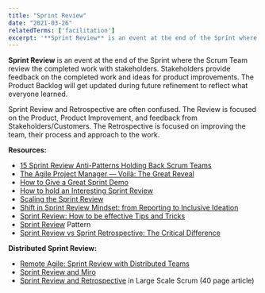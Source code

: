 ```yaml
---
title: "Sprint Review"
date: "2021-03-26"
relatedTerms: ['facilitation']
excerpt: '**Sprint Review** is an event at the end of the Sprint where the Scrum Team review the'
---
```


**Sprint Review** is an event at the end of the Sprint where the Scrum Team review the completed work with stakeholders. Stakeholders provide feedback on the completed work and ideas for product improvements. The Product Backlog will get updated during future refinement to reflect what everyone learned.

Sprint Review and Retrospective are often confused. The Review is focused on the Product, Product Improvement, and feedback from Stakeholders/Customers. The Retrospective is focused on improving the team, their process and approach to the work.

**Resources:**

- [15 Sprint Review Anti-Patterns Holding Back Scrum Teams](external:https://age-of-product.com/sprint-review-anti-patterns/)
- [The Agile Project Manager — Voilà: The Great Reveal](external:https://www.infoq.com/articles/agile-project-manager-viola/)
- [How to Give a Great Sprint Demo](external:https://www.humanizingwork.com/how-to-give-a-great-sprint-demo/)
- [How to hold an Interesting Sprint Review](external:https://adaptmethodology.com/sprint-review-meeting/)
- [Scaling the Sprint Review](external:https://www.linkedin.com/pulse/scaling-sprint-review-luiz-quintela/)
- [Shift in Sprint Review Mindset: from Reporting to Inclusive Ideation](external:https://www.infoq.com/articles/sprint-review-inclusive-ideation/)
- [Sprint Review: How to be effective Tips and Tricks](external:https://www.techagilist.com/agile/product-owner/sprint-review-how-to-be-effective-tips-and-tricks/)
- [Sprint Review](external:https://sites.google.com/a/scrumplop.org/published-patterns/value-stream/sprint-review) Pattern
- [Sprint Review vs Sprint Retrospective: The Critical Difference](external:https://geekbot.com/blog/sprint-review-vs-sprint-retrospective-the-critical-difference/)

**Distributed Sprint Review:**

- [Remote Agile: Sprint Review with Distributed Teams](external:https://age-of-product.com/remote-sprint-review-distributed-teams/)
- [Sprint Review and Miro](external:https://miro.com/blog/resources/visual-collaboration-agile-development-guide/sprint-review/)
- [Sprint Review and Retrospective](external:https://www.informit.com/articles/article.aspx?p=1564482) in Large Scale Scrum (40 page article)

